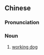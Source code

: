 ==Chinese==
{{zh-forms}}

===Pronunciation===
{{zh-pron
|m=yìyòngquǎn
|cat=n
}}

===Noun===
{{zh-noun}}

# [[working dog]]